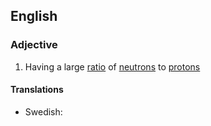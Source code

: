 ==English==

===Adjective===
{{en-adj|head=[[neutron]]-[[rich]]|er|more}}

# {{physics|of a nucleus or isotope}} Having a large [[ratio]] of [[neutron]]s to [[proton]]s

====Translations====
{{trans-top|having a large ratio of neutrons to protons}}
* Swedish: {{t|sv|neutronrik}}
{{trans-mid}}
{{trans-bottom}}